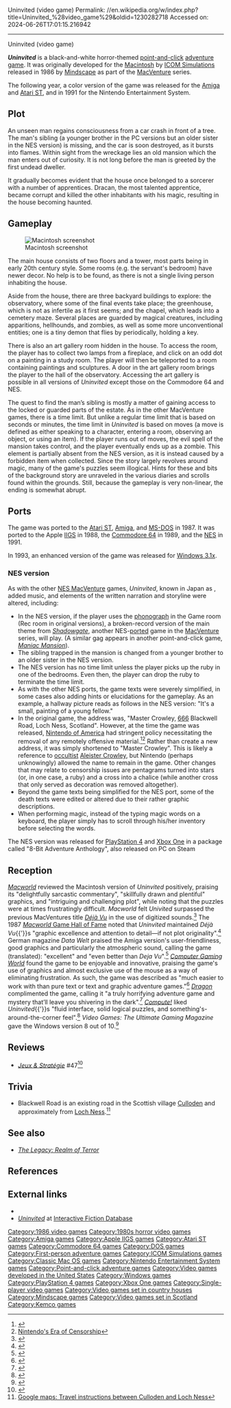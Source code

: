 Uninvited (video game)
Permalink: //en.wikipedia.org/w/index.php?title=Uninvited_%28video_game%29&oldid=1230282718
Accessed on: 2024-06-26T17:01:15.216942



------
Uninvited (video game)
{{Infobox video game
|title = Uninvited
|image = Uninvited cover.png
|caption = 
|developer = [[ICOM Simulations]]
|composer = [[Hiroyuki Masuno]], Kento's Group<ref>{{cite web |url=http://uk.gamespot.com/uninvited/techinfo/ |title=Uninvited Tech Info - GameSpot.com |access-date=2012-11-09 |url-status=dead |archive-url=https://web.archive.org/web/20130520065331/http://uk.gamespot.com/uninvited/techinfo/ |archive-date=2013-05-20 }}</ref><br>(NES)
|publisher = [[Mindscape (company)|Mindscape]]
[[Kemco]] (NES)
|designer =
|engine = [[MacVenture]]
|released = '''1986:''' Mac<br>'''1987:''' Amiga, Atari ST, MS-DOS<br>'''1988:''' Apple IIGS<br>'''1989:''' Commodore 64<br>'''1991:''' NES<br>'''1993:''' Windows 3.x
|genre = [[Adventure game|Adventure]]
|modes = [[Single-player]]
|platforms = [[Apple IIGS]], [[Macintosh]], [[Atari ST]], [[Commodore 64]], [[Amiga]], [[Nintendo Entertainment System|NES]], [[MS-DOS]], [[Windows 3.x]], [[Pocket PC]]
}}

'''''Uninvited''''' is a black-and-white horror-themed [[point-and-click game|point-and-click]] [[adventure game]]. It was originally developed for the [[Macintosh]] by [[ICOM Simulations]] released in 1986 by [[Mindscape (company)|Mindscape]] as part of the [[MacVenture]] series. 

The following year, a color version of the game was released for the [[Amiga]] and [[Atari ST]], and in 1991 for the Nintendo Entertainment System.

==Plot==
An unseen man regains consciousness from a car crash in front of a tree. The man's sibling (a younger brother in the PC versions but an older sister in the NES version) is missing, and the car is soon destroyed, as it bursts into flames. Within sight from the wreckage lies an old mansion which the man enters out of curiosity. It is not long before the man is greeted by the first undead dweller.

It gradually becomes evident that the house once belonged to a sorcerer with a number of apprentices. Dracan, the most talented apprentice, became corrupt and killed the other inhabitants with his magic, resulting in the house becoming haunted.

==Gameplay==
[[Image:Uninvited_Screenshot_Macintosh.png|thumb|Macintosh screenshot]]

The main house consists of two floors and a tower, most parts being in early 20th century style. Some rooms (e.g. the servant's bedroom) have newer decor. No help is to be found, as there is not a single living person inhabiting the house.

Aside from the house, there are three backyard buildings to explore: the observatory, where some of the final events take place; the greenhouse, which is not as infertile as it first seems; and the chapel, which leads into a cemetery maze. Several places are guarded by magical creatures, including apparitions, hellhounds, and zombies, as well as some more unconventional entities; one is a tiny demon that flies by periodically, holding a key.

There is also an art gallery room hidden in the house. To access the room, the player has to collect two lamps from a fireplace, and click on an odd dot on a painting in a study room. The player will then be teleported to a room containing paintings and sculptures. A door in the art gallery room brings the player to the hall of the observatory. Accessing the art gallery is possible in all versions of ''Uninvited'' except those on the Commodore 64 and NES.

The quest to find the man’s sibling is mostly a matter of gaining access to the locked or guarded parts of the estate. As in the other MacVenture games, there is a time limit. But unlike a regular time limit that is based on seconds or minutes, the time limit in ''Uninvited'' is based on moves (a move is defined as either speaking to a character, entering a room, observing an object, or using an item). If the player runs out of moves, the evil spell of the mansion takes control, and the player eventually ends up as a zombie. This element is partially absent from the NES version, as it is instead caused by a forbidden item when collected. Since the story largely revolves around magic, many of the game's puzzles seem illogical. Hints for these and bits of the background story are unraveled in the various diaries and scrolls found within the grounds. Still, because the gameplay is very non-linear, the ending is somewhat abrupt.

==Ports==
The game was ported to the [[Atari ST]], [[Amiga]], and [[MS-DOS]] in 1987. It was ported to the Apple [[IIGS]] in 1988, the [[Commodore 64]] in 1989, and the [[NES]] in 1991.

In 1993, an enhanced version of the game was released for [[Windows 3.1x]].

===NES version===
As with the other [[MacVenture#NES ports|NES MacVenture]] games, ''Uninvited'', known in Japan as {{nihongo|'''''Akuma no Shōtaijō'''''|悪魔の招待状||lit. "The Devil's Invitation"}}, added music, and elements of the written narration and storyline were altered, including:
* In the NES version, if the player uses the [[phonograph]] in the Game room (Rec room in original versions), a broken-record version of the main theme from ''[[Shadowgate]]'', another NES-[[porting|ported]] game in the [[MacVenture]] series, will play. (A similar gag appears in another point-and-click game, ''[[Maniac Mansion]]'').
* The sibling trapped in the mansion is changed from a younger brother to an older sister in the NES version.
* The NES version has no time limit unless the player picks up the ruby in one of the bedrooms. Even then, the player can drop the ruby to terminate the time limit.
* As with the other NES ports, the game texts were severely simplified, in some cases also adding hints or elucidations for the gameplay. As an example, a hallway picture reads as follows in the NES version: "It's a small, {{sic}} painting of a young fellow."
* In the original game, the address was, "Master Crowley, [[666 (number)|666]] Blackwell Road, Loch Ness, Scotland". However, at the time the game was released, [[Nintendo|Nintendo of America]] had stringent policy necessitating the removal of any remotely offensive material.<ref>{{cite web|last=Crockford |first=Douglas |author-link=Douglas Crockford |url=http://crockford.com/wrrrld/maniac.html |title=The Expurgation of Maniac Mansion |access-date=June 5, 2006}}</ref><ref>[http://www.filibustercartoons.com/Nintendo.php Nintendo's Era of Censorship]</ref> Rather than create a new address, it was simply shortened to "Master Crowley". This is likely a reference to [[occult]]ist [[Aleister Crowley]], but Nintendo (perhaps unknowingly) allowed the name to remain in the game. Other changes that may relate to censorship issues are pentagrams turned into stars (or, in one case, a ruby) and a cross into a chalice (while another cross that only served as decoration was removed altogether).
* Beyond the game texts being simplified for the NES port, some of the death texts were edited or altered due to their rather graphic descriptions.
* When performing magic, instead of the typing magic words on a keyboard, the player simply has to scroll through his/her inventory before selecting the words.

The NES version was released for [[PlayStation 4]] and [[Xbox One]] in a package called "8-Bit Adventure Anthology", also released on PC on Steam

==Reception==
''[[Macworld]]'' reviewed the Macintosh version of ''Uninvited'' positively, praising its "delightfully sarcastic commentary", "skillfully drawn and plentiful" graphics, and "intriguing and challenging plot", while noting that the puzzles were at times frustratingly difficult. ''Macworld'' felt ''Univited'' surpassed  the previous MacVentures title ''[[Déjà Vu (video game)|Déjà Vu]]'' in the use of digitized sounds.<ref>{{cite magazine | last = Nielson | first = Erfert | date = September 1986 | title = Ghoul Diggers of '86 | magazine = Macworld | location = San Francisco, CA | volume = 3 | number = 9 | pages = 158-159 | publisher = PCW Communications, Inc }}</ref> The 1987 [[Macworld#Game Hall of Fame|''Macworld'' Game Hall of Fame]] noted that ''Uninvited'' maintained ''Déjà Vu''{{'}}s "graphic excellence and attention to detail&mdash;if not plot originality".<ref>{{cite magazine | last = Levy | first = Steven  | date = December 1987 | title = The Game Hall of Fame | url  = https://archive.org/details/MacWorld_8712_December_1987/page/n133/mode/2up | magazine = Macworld | location = San Francisco, CA | volume = 4 | number = 12 | pages = 122 | publisher = PCW Communications, Inc}}</ref> German magazine ''Data Welt'' praised the Amiga version's user-friendliness, good graphics and particularly the atmospheric sound, calling the game (translated): "excellent" and "even better than ''Deja Vu''".<ref>{{Citation | last = Tai | first = Thomas | title = Uninvited | newspaper = Data Welt | pages = 174&ndash;175 | date = July–August 1987}}</ref> ''[[Computer Gaming World]]'' found the game to be enjoyable and innovative, praising the game's use of graphics and almost exclusive use of the mouse as a way of eliminating frustration. As such, the game was described as "much easier to work with than pure text or text and graphic adventure games."<ref name = "CGW">{{citation | date = August–September 1987 | last = Wagner | first = Roy | magazine = [[Computer Gaming World]] | title = Uninvited | pages = 40–41}}</ref> ''[[Dragon (magazine)|Dragon]]'' complimented the game, calling it "a truly horrifying adventure game and mystery that’ll leave you shivering in the dark".<ref name="Dragon116">{{cite journal|title=The Role of Computers|author=Lesser, Hartley and Pattie|journal=[[Dragon (magazine)|Dragon]]|issue=116|date=December 1986|pages=69–76}}</ref> ''[[Compute!]]'' liked ''Uninvited''{{'}}s "fluid interface, solid logical puzzles, and something's-around-the-corner feel".<ref name="addams198910">{{cite news | url=https://archive.org/stream/1989-10-compute-magazine/Compute_Issue_113_1989_Oct#page/n105/mode/2up | title=Nightmare on Game Street | work=Compute! | date=October 1989 | access-date=11 November 2013 | author=Addams, Shay | pages=106}}</ref> ''Video Games: The Ultimate Gaming Magazine'' gave the Windows version 8 out of 10.<ref>{{Cite web|url=https://archive.org/stream/Video_Games_The_Ultimate_Gaming_Magazine_Issue_58_November_1993#page/n91/mode/2up|title=Video Games the Ultimate Gaming Magazine Issue 58 November 1993}}</ref>

==Reviews==
*''[[:fr:Jeux et Stratégie|Jeux & Stratégie]]'' #47<ref>{{cite web | url=https://archive.org/details/jeux-et-strategie-47/page/66/mode/2up | title=Jeux & stratégie 47 | date=October 1987 }}</ref>

==Trivia==
*Blackwell Road is an existing road in the Scottish village [[Culloden, Highland|Culloden]] and approximately {{convert|12|mi}} from [[Loch Ness]].<ref>[http://maps.google.be/maps?saddr=B862&daddr=666+BlackWell+Road,+Culloden,+Schotland,+United+Kingdom&hl=nl&sll=57.404355,-4.27221&sspn=0.273356,0.614548&geocode=Fb6gawMdkvG9_w%3BFec1bQMdOfLA_ymNFSSDTXePSDEvr3s6BoOL8A&oq=loch+ness&doflg=ptk&mra=dme&mrsp=0&sz=11&t=m&z=11 Google maps: Travel instructions between Culloden and Loch Ness]</ref>

==See also==
*''[[The Legacy: Realm of Terror]]''

==References==
{{Reflist}}

==External links==
*{{moby game|id=/uninvited|name=''Uninvited''}}
*''[http://ifdb.tads.org/viewgame?id=vf927o7ye3jf1m03 Uninvited]'' at [http://ifdb.tads.org/ Interactive Fiction Database]
{{MacVentures}}
{{Authority control}}

{{Portal bar|1980s|Horror|Video games}}
{{DEFAULTSORT:Uninvited (Video Game)}}
[[Category:1986 video games]]
[[Category:1980s horror video games]]
[[Category:Amiga games]]
[[Category:Apple IIGS games]]
[[Category:Atari ST games]]
[[Category:Commodore 64 games]]
[[Category:DOS games]]
[[Category:First-person adventure games]]
[[Category:ICOM Simulations games]]
[[Category:Classic Mac OS games]]
[[Category:Nintendo Entertainment System games]]
[[Category:Point-and-click adventure games]]
[[Category:Video games developed in the United States]]
[[Category:Windows games]]
[[Category:PlayStation 4 games]]
[[Category:Xbox One games]]
[[Category:Single-player video games]]
[[Category:Video games set in country houses]]
[[Category:Mindscape games]]
[[Category:Video games set in Scotland]]
[[Category:Kemco games]]